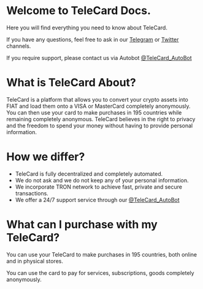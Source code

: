 # Welcome to TeleCard Docs.

Here you will find everything you need to know about TeleCard. 

If you have any questions, feel free to ask in our [Telegram](https://t.me/TeleCardPortal) or [Twitter](https://x.com/TeleCardX) channels.

If you require support, please contact us via Autobot [@TeleCard_AutoBot](https://t.me/TeleCard_AutoBot)

# What is TeleCard About?

TeleCard is a platform that allows you to convert your crypto assets into FIAT and load them onto a VISA or MasterCard completely anonymously.
You can then use your card to make purchases in 195 countries while remaining completely anonymous.
TeleCard believes in the right to privacy and the freedom to spend your money without having to provide personal information.


# How we differ?

- TeleCard is fully decentralized and completely automated.
- We do not ask and we do not keep any of your personal information.
- We incorporate TRON network to achieve fast, private and secure transactions.
- We offer a 24/7 support service through our [@TeleCard_AutoBot](https://t.me/TeleCard_AutoBot)

# What can I purchase with my TeleCard?

You can use your TeleCard to make purchases in 195 countries, both online and in physical stores.

You can use the card to pay for services, subscriptions, goods completely anonymously.